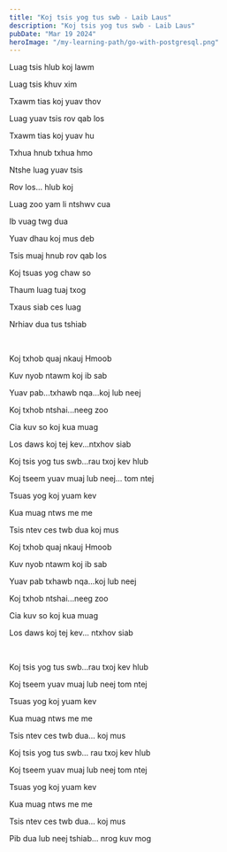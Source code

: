 ```yaml
---
title: "Koj tsis yog tus swb - Laib Laus"
description: "Koj tsis yog tus swb - Laib Laus"
pubDate: "Mar 19 2024"
heroImage: "/my-learning-path/go-with-postgresql.png"
---
```


Luag tsis hlub koj lawm

Luag tsis khuv xim

Txawm tias koj yuav thov

Luag yuav tsis rov qab los

Txawm tias koj yuav hu

Txhua hnub txhua hmo

Ntshe luag yuav tsis

Rov los... hlub koj

Luag zoo yam li ntshwv cua

Ib vuag twg dua

Yuav dhau koj mus deb

Tsis muaj hnub rov qab los

Koj tsuas yog chaw so

Thaum luag tuaj txog

Txaus siab ces luag

Nrhiav dua tus tshiab

<br />

Koj txhob quaj nkauj Hmoob

Kuv nyob ntawm koj ib sab

Yuav pab...txhawb nqa...koj lub neej

Koj txhob ntshai...neeg zoo

Cia kuv so koj kua muag

Los daws koj tej kev...ntxhov siab

Koj tsis yog tus swb...rau txoj kev hlub

Koj tseem yuav muaj lub neej... tom ntej

Tsuas yog koj yuam kev

Kua muag ntws me me

Tsis ntev ces twb dua koj mus

Koj txhob quaj nkauj Hmoob

Kuv nyob ntawm koj ib sab

Yuav pab txhawb nqa...koj lub neej

Koj txhob ntshai...neeg zoo

Cia kuv so koj kua muag

Los daws koj tej kev... ntxhov siab

<br />

Koj tsis yog tus swb...rau txoj kev hlub

Koj tseem yuav muaj lub neej tom ntej

Tsuas yog koj yuam kev

Kua muag ntws me me

Tsis ntev ces twb dua... koj mus

Koj tsis yog tus swb... rau txoj kev hlub

Koj tseem yuav muaj lub neej tom ntej

Tsuas yog koj yuam kev

Kua muag ntws me me

Tsis ntev ces twb dua... koj mus

Pib dua lub neej tshiab... nrog kuv mog
